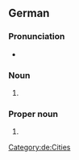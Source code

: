 ==German==
{{wikipedia}}
{{wikipedia|lang=de}}

===Pronunciation===
* {{homophones|de|Aalen|aalen}}

===Noun===
{{head|de|noun form}}

# {{plural of|de|Ahle}}

===Proper noun===
{{head|de|proper noun|n}}

# {{place|de|town|s/North Rhine-Westphalia|c/Germany|t1=Ahlen}}

[[Category:de:Cities]]